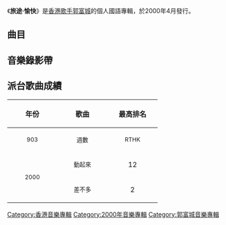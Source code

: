 {{Album infobox | <!-- See Wikipedia:WikiProject_Albums -->
|  Name        = 旅途·愉快
|  Type        = [[錄音室專輯|錄音室專輯]]
|  Artist      = [[郭富城|郭富城]]
|  Cover       = 
|  Released    = 2000年4月
|  Recorded    = 2000年
|  Genre       = [[國語流行音樂|國語流行音樂]]
|  Length      = 43:08
|  Label       = [[華納唱片_(香港)|華納唱片]]
|  Last album  = [[新舊喝采16首|新舊喝采16首]]<br>（1999年）
|  This album  = '''旅途·愉快'''<br>（2000年）
|  Next album  = [[著迷|著迷]]<br>（2000年）
}}

《'''旅途·愉快'''》是[[香港|香港]][[歌手|歌手]][[郭富城|郭富城]]的個人國語專輯，於2000年4月發行。

==曲目==
{{Tracklist
| collapsed = 
| headline = 
| font_size = 
| total_length = 43:08

| extra_column =

| title1 = 旅途
| music1 = [[朴樹_(歌手)|朴樹]]
| lyrics1 = 朴樹
| arranger1 = [[梁伯君|梁伯君]]
| producer1 = [[薛忠銘|薛忠銘]]
| longnote1 = 原唱者為[[朴樹_(歌手)|朴樹]]
| length1 = 4:50

| title2 = 守護你
| music2 = 薛忠銘
| lyrics2 = [[劉思銘|劉思銘]]
| arranger2 = 梁伯君
| producer2 = 薛忠銘
| longnote2 = 
| length2 = 4:48

| title3 = 大易輸入法之對不起我愛你
| music3 = [[林東松|林東松]]
| lyrics3 = [[黃子佼|黃子交]]
| arranger3 = [[刘志远_(香港音乐人)|劉志遠]]
| producer3 = [[李振權|李振權]]
| longnote3 = 
| length3 = 4:23

| title4 = 差不多
| music4 = [[K._L._Wang|K. L. Wang]]<br>[[Freddie_N._T._Cheng|Freddie N. T. Cheng]]
| lyrics4 = [[李焯雄|李焯雄]]
| arranger4 = 劉志遠
| producer4 = 李振權
| longnote4 = 
| length4 = 3:56

| title5 = 動起來
| music5 = [[伍樂城|伍樂城]]
| lyrics5 = [[梁美薇|小美]]
| arranger5 = 伍樂城
| producer5 = 伍樂城<br>小美
| longnote5 = 
| length5 = 3:41

| title6 = 寂寞天堂
| music6 = [[Lee_Hyun_Do|Lee Hyun Do]]
| lyrics6 = [[林夕|林夕]]
| arranger6 = [[Kenn_C|Kenn C]]
| producer6 = [[李偲菘|李偲菘]]
| longnote6 = 
| length6 = 4:53

| title7 = 不要相信眼淚
| music7 = [[渡辺美保|渡辺美保]]
| lyrics7 = 林夕
| arranger7 = 劉志遠
| producer7 = 李振權
| longnote7 = 
| length7 = 4:05

| title8 = 不管以後
| music8 = 林東松
| lyrics8 = [[廖瑩如|廖瑩如]]
| arranger8 = [[Terence_Teo|Terence Teo]]
| producer8 = 李偲菘
| longnote8 = 
| length8 = 4:22

| title9 = 就是那麼喜歡妳
| music9 = [[王治平|王治平]]
| lyrics9 = 廖瑩如
| arranger9 = 劉志遠
| producer9 = 李振權
| longnote9 = 
| length9 = 3:44

| title10 = 答應我
| music10 = [[黃中原|黃中原]]
| lyrics10 = [[易家揚|易家揚]]
| arranger10 = [[黃銘源|黃銘源]]
| producer10 = 李偲菘
| longnote10 = 
| length10 = 4:21
}}

== 音樂錄影帶 ==


== 派台歌曲成績 ==
{| class="wikitable"
!align="center" rowspan="2" | 年份
!align="center" rowspan="2" | 歌曲
!align="center" colspan="8" | 最高排名
|-
!width="100"|<small>903</small> !! width="100"|<small>週數</small> !! width="100"|<small>RTHK</small> !! width="100"|<small>週數</small> !! width="100"|<small>997</small> !! width="100"|<small>週數</small> !! width="100"|<small>TVB</small> !! width="100"|<small>週數</small>
|-
|align="center" rowspan="2"| <small>2000</small> ||align="center"| <small>動起來</small> ||align="center"| 12 ||align="center"| 5 ||align="center"| '''1''' ||align="center"| 7 ||align="center"| 6 ||align="center"| 7 ||align="center"| '''1''' ||align="center"| 7
|-
|align="center"| <small>差不多</small> ||align="center"| 2 ||align="center"| 5 ||align="center"| 8 ||align="center"| 3 ||align="center"| - ||align="center"| - ||align="center"| - ||align="center"| -
|}
{{郭富城}}
[[Category:香港音樂專輯|Category:香港音樂專輯]]
[[Category:2000年音樂專輯|Category:2000年音樂專輯]]
[[Category:郭富城音樂專輯|Category:郭富城音樂專輯]]